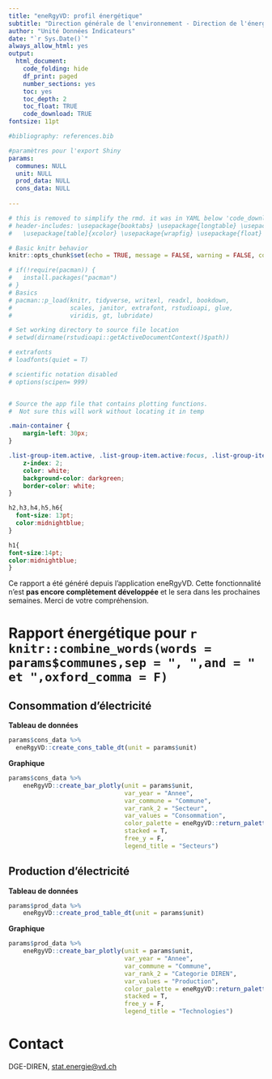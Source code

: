 ```yaml
---
title: "eneRgyVD: profil énergétique"
subtitle: "Direction générale de l'environnement - Direction de l'énergie (DGE-DIREN)"
author: "Unité Données Indicateurs"
date: "`r Sys.Date()`"
always_allow_html: yes
output:
  html_document:
    code_folding: hide
    df_print: paged
    number_sections: yes
    toc: yes
    toc_depth: 2
    toc_float: TRUE
    code_download: TRUE
fontsize: 11pt

#bibliography: references.bib

#paramètres pour l'export Shiny
params:
  communes: NULL
  unit: NULL
  prod_data: NULL
  cons_data: NULL
  
---
```


```r
# this is removed to simplify the rmd. it was in YAML below 'code_download: TRUE'
# header-includes: \usepackage{booktabs} \usepackage{longtable} \usepackage{array} \usepackage{multirow}
#   \usepackage[table]{xcolor} \usepackage{wrapfig} \usepackage{float} \floatplacement{figure}{H}

# Basic knitr behavior
knitr::opts_chunk$set(echo = TRUE, message = FALSE, warning = FALSE, comment = 'Note:')

# if(!require(pacman)) {
#   install.packages("pacman")
# }
# Basics
# pacman::p_load(knitr, tidyverse, writexl, readxl, bookdown,
#                scales, janitor, extrafont, rstudioapi, glue,
#                viridis, gt, lubridate)

# Set working directory to source file location
# setwd(dirname(rstudioapi::getActiveDocumentContext()$path))       

# extrafonts
# loadfonts(quiet = T)

# scientific notation disabled
# options(scipen= 999)


# Source the app file that contains plotting functions.
#  Not sure this will work without locating it in temp 


```

```css
.main-container {
    margin-left: 30px;
}

.list-group-item.active, .list-group-item.active:focus, .list-group-item.active:hover {
    z-index: 2;
    color: white;
    background-color: darkgreen;
    border-color: white;
}

h2,h3,h4,h5,h6{
  font-size: 13pt;
  color:midnightblue;
}

h1{
font-size:14pt;
color:midnightblue;
}
```

Ce rapport a été généré depuis l'application eneRgyVD.
Cette fonctionnalité n'est **pas encore complètement développée** et le sera dans les prochaines semaines.
Merci de votre compréhension.

# Rapport énergétique pour `r knitr::combine_words(words = params$communes,sep = ", ",and = " et ",oxford_comma = F)`

## Consommation d'électricité

**Tableau de données**

```r
params$cons_data %>%
  eneRgyVD::create_cons_table_dt(unit = params$unit)
```

**Graphique**

```r

params$cons_data %>%
    eneRgyVD::create_bar_plotly(unit = params$unit,
                                var_year = "Annee",
                                var_commune = "Commune",
                                var_rank_2 = "Secteur",
                                var_values = "Consommation",
                                color_palette = eneRgyVD::return_palette_cons_elec(),
                                stacked = T,
                                free_y = F,
                                legend_title = "Secteurs")

```

## Production d'électricité

**Tableau de données**

```r

params$prod_data %>% 
    eneRgyVD::create_prod_table_dt(unit = params$unit)

```

**Graphique**

```r

params$prod_data %>%
    eneRgyVD::create_bar_plotly(unit = params$unit,
                                var_year = "Annee",
                                var_commune = "Commune",
                                var_rank_2 = "Categorie DIREN",
                                var_values = "Production",
                                color_palette = eneRgyVD::return_palette_prod_elec(),
                                stacked = T,
                                free_y = F,
                                legend_title = "Technologies")

```

# Contact

DGE-DIREN, [stat.energie@vd.ch](mailto:stat.energie@vd.ch)









